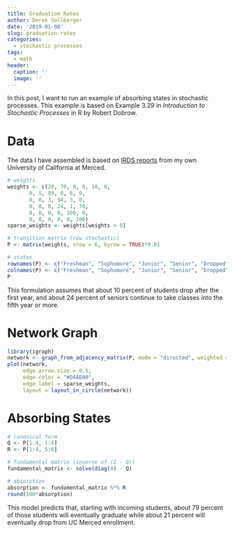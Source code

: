 ```yaml
---
title: Graduation Rates
author: Derek Sollberger
date: '2019-01-08'
slug: graduation-rates
categories:
  - stochastic processes
tags:
  - math
header:
  caption: ''
  image: ''
---
```


In this post, I want to run an example of absorbing states in stochastic processes.  This example is based on Example 3.29 in *Introduction to Stochastic Processes* in R by Robert Dobrow.

# Data

The data I have assembled is based on [IRDS reports](https://irds.ucmerced.edu/student-data) from my own University of California at Merced.

```r
# weights
weights <- c(20, 70, 0, 0, 10, 0, 
       0, 5, 89, 0, 6, 0, 
       0, 0, 3, 94, 3, 0, 
       0, 0, 0, 24, 1, 76, 
       0, 0, 0, 0, 100, 0, 
       0, 0, 0, 0, 0, 100)
sparse_weights <- weights[weights > 0]

# transition matrix (row stochastic)
P <- matrix(weights, nrow = 6, byrow = TRUE)*0.01

# states
rownames(P) <- c("Freshman", "Sophomore", "Junior", "Senior", "Dropped", "Graduated")
colnames(P) <- c("Freshman", "Sophomore", "Junior", "Senior", "Dropped", "Graduated")
P
```

This formulation assumes that about 10 percent of students drop after the first year, and about 24 percent of seniors continue to take classes into the fifth year or more.

# Network Graph

```r
library(igraph)
network <- graph_from_adjacency_matrix(P, mode = "directed", weighted = TRUE)
plot(network,
     edge.arrow.size = 0.5,
     edge.color = "#D4AE00",
     edge.label = sparse_weights,
     layout = layout_in_circle(network))
```


# Absorbing States

```r
# canonical form
Q <- P[1:4, 1:4]
R <- P[1:4, 5:6]

# fundamental matrix (inverse of (I - Q))
fundamental_matrix <- solve(diag(4) - Q)

# absorption
absorption <- fundamental_matrix %*% R
round(100*absorption)
```

This model predicts that, starting with incoming students, about 79 percent of those students will eventually graduate while about 21 percent will eventually drop from UC Merced enrollment.